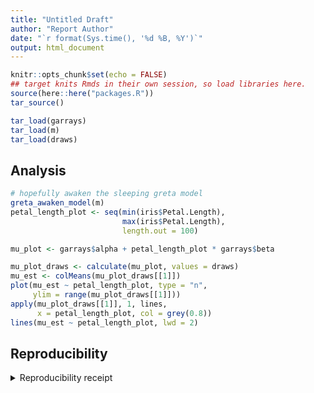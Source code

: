 ```yaml
---
title: "Untitled Draft"
author: "Report Author"
date: "`r format(Sys.time(), '%d %B, %Y')`"
output: html_document
---
```


```r
knitr::opts_chunk$set(echo = FALSE)
## target knits Rmds in their own session, so load libraries here.
source(here::here("packages.R"))
tar_source()
```

```r
tar_load(garrays)
tar_load(m)
tar_load(draws)
```


## Analysis

```r
# hopefully awaken the sleeping greta model
greta_awaken_model(m)
petal_length_plot <- seq(min(iris$Petal.Length),
                         max(iris$Petal.Length),
                         length.out = 100)

mu_plot <- garrays$alpha + petal_length_plot * garrays$beta

mu_plot_draws <- calculate(mu_plot, values = draws)
mu_est <- colMeans(mu_plot_draws[[1]])
plot(mu_est ~ petal_length_plot, type = "n",
     ylim = range(mu_plot_draws[[1]]))
apply(mu_plot_draws[[1]], 1, lines,
      x = petal_length_plot, col = grey(0.8))
lines(mu_est ~ petal_length_plot, lwd = 2)

```


## Reproducibility

<details><summary>Reproducibility receipt</summary>

```r
# ## datetime
# Sys.time()
# 
# ## repository
# if(requireNamespace('git2r', quietly = TRUE)) {
#   git2r::repository()
# } else {
#   c(
#     system2("git", args = c("log", "--name-status", "-1"), stdout = TRUE),
#     system2("git", args = c("remote", "-v"), stdout = TRUE)
#   )
# }
# 
# ## session info
# sessionInfo()
```

</details>
